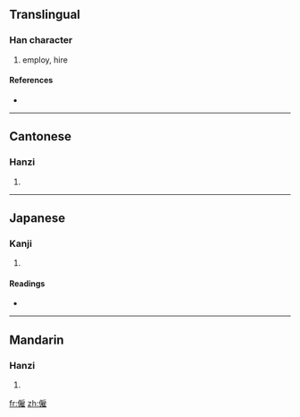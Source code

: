 ==Translingual==

===Han character===
{{Han char|rn=9|rad=人|as=12|sn=14|four=2321<sub>4</sub>|canj=人竹尸土 (OHSG)}}

# employ, hire

====References====
* {{Han ref|kx=0118.051|dkj=01154|dj=0250.130|hdz=10222.070|uh=50F1|ud=20721|bh=B9B5|bd=47541}}

----

==Cantonese==

===Hanzi===
{{yue-hanzi|jyut=|y=gu3}}

# {{defn|Cantonese}}

----

==Japanese==

===Kanji===
{{ja-kanji|grade=|rs=人12}}

# {{defn|Japanese}}

====Readings====
* {{ja-readings|on=[[こ]] (ko)|kun=[[やとう]] (yatou)}}

----

==Mandarin==

===Hanzi===
{{cmn-hanzi|pin=[[gù]] ([[gu4]])|wg=ku<sup>4</sup>}}

# {{defn|Mandarin}}

[[fr:僱]]
[[zh:僱]]